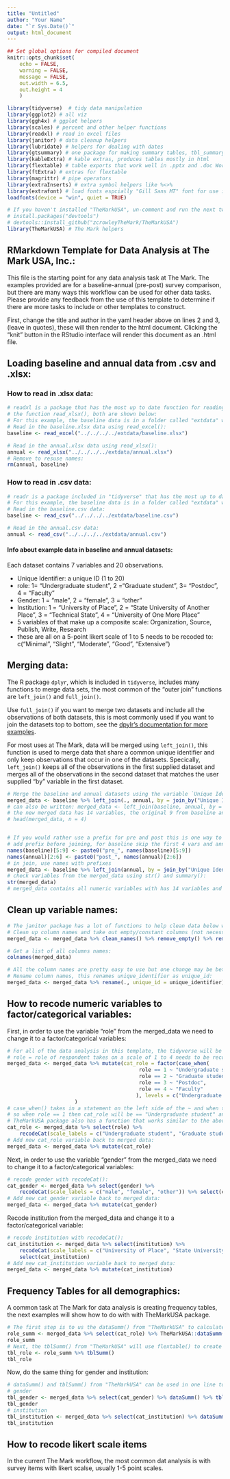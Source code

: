 ```yaml
---
title: "Untitled"
author: "Your Name"
date: "`r Sys.Date()`"
output: html_document
---
```


```r
## Set global options for compiled document
knitr::opts_chunk$set(
    echo = FALSE, 
    warning = FALSE, 
    message = FALSE, 
    out.width = 6.5,
    out.height = 4
    )

```

```r
library(tidyverse)  # tidy data manipulation
library(ggplot2) # all viz
library(ggh4x) # ggplot helpers
library(scales) # percent and other helper functions
library(readxl) # read in excel files
library(janitor) # data cleanup helpers
library(lubridate) # helpers for dealing with dates
library(gtsummary) # one package for making summary tables, tbl_summary and other table set up
library(kableExtra) # kable extras, produces tables mostly in html
library(flextable) # table exports that work well in .pptx and .doc Word files
library(ftExtra) # extras for flextable
library(magrittr) # pipe operators
library(extraInserts) # extra symbol helpers like %<>% 
library(extrafont) # load fonts espcially "Gill Sans MT" font for use in visuals
loadfonts(device = "win", quiet = TRUE)

# If you haven't installed "TheMarkUSA", un-comment and run the next two lines then load library(TheMarkUSA):
# install.packages("devtools")
# devtools::install_github("zcrowleyTheMark/TheMarkUSA")
library(TheMarkUSA) # The Mark helpers
```

## RMarkdown Template for Data Analysis at The Mark USA, Inc.:

This file is the starting point for any data analysis task at The Mark. The examples provided are for a baseline-annual (pre-post) survey comparison, but there are many ways this workflow can be used for other data tasks. Please provide any feedback from the use of this template to determine if there are more tasks to include or other templates to construct. 

First, change the title and author in the yaml header above on lines 2 and 3, (leave in quotes), these will then render to the html document. Clicking the "knit" button in the RStudio interface will render this document as an .html file. 

## Loading baseline and annual data from .csv and .xlsx:
### How to read in .xlsx data:
```r
# readxl is a package that has the most up to date function for reading in excel files either .xls or xlsx, read_excel(), if you know the file is .xlsx you can use 
# the function read_xlsx(), both are shown below:
# For this example, the baseline data is in a folder called "extdata" which is located up four folders so ../ moves up one folder-
# Read in the baseline.xlsx data using read_excel():
baseline <- read_excel("../../../../extdata/baseline.xlsx")

# Read in the annual.xlsx data using read_xlsx():
annual <- read_xlsx("../../../../extdata/annual.xlsx")
# Remove to resuse names:
rm(annual, baseline)
```

### How to read in .csv data:
```r
# readr is a package included in "tidyverse" that has the most up to date function for reading in .csv data, read_csv():
# For this example, the baseline data is in a folder called "extdata" which is located up four folders so ../ moves up one folder-
# Read in the baseline.csv data:
baseline <- read_csv("../../../../extdata/baseline.csv")

# Read in the annual.csv data:
annual <- read_csv("../../../../extdata/annual.csv")
```


#### Info about example data in baseline and annual datasets:

Each dataset contains 7 variables and 20 observations. 

- Unique Identifier: a unique ID (1 to 20)
- role: 1= "Undergraduate student", 2 ="Graduate student", 3= "Postdoc", 4 = "Faculty"
- Gender: 1 = "male", 2 = "female", 3 = "other"
- Institution: 1 = "University of Place", 2 = "State University of Another Place", 3 = "Technical State", 4 = "University of One More Place"
- 5 variables of that make up a composite scale: Organization, Source, Publish, Write, Research
 - these are all on a 5-point likert scale of 1 to 5 needs to be recoded to: c("Minimal", "Slight", "Moderate", "Good", "Extensive")

## Merging data:

The R package `dplyr`, which is included in `tidyverse`, includes many functions to merge data sets, the most common of the "outer join" functions are `left_join()` and `full_join()`.

Use `full_join()` if you want to merge two datasets and include all the observations of both datasets, this is most commonly used if you want to join the datasets top to bottom, see the [dpylr's documentation for more examples](https://dplyr.tidyverse.org/reference/mutate-joins.html).

For most uses at The Mark, data will be merged using `left_join()`, this function is used to merge data that share a common unique identifier and only keep observations that occur in one of the datasets. Specically, `left_join()` keeps all of the observations in the first supplied dataset and merges all of the observations in the second dataset that matches the user supplied "by" variable in the first dataset.

```r
# Merge the baseline and annual datasets using the variable `Unique Identifier` as the by argument inside join_by(""), this is the variable that will match the observations from both datasets, the suffix argument is a c() of length two which is added to variables taken from the respective datasets, so for this example variables from baseline will have a suffix of "{variable_name}_pre" and variables from annual will have  "{variable_name}_post":
merged_data <- baseline %>% left_join(., annual, by = join_by("Unique Identifier"), suffix = c("_pre","_post"))
# can also be written: merged_data <- left_join(baseline, annual, by = join_by("Unique Identifier", "role"), suffix = c("_pre","_post"))
# the new merged data has 14 variables, the original 9 from baseline and the 5 that match from the annuals dataset.
# head(merged_data, n = 4)


# If you would rather use a prefix for pre and post this is one way to do that:
# add prefix before joining, for baseline skip the first 4 vars and annual skip first var:
names(baseline)[5:9] <- paste0("pre_", names(baseline)[5:9])
names(annual)[2:6] <- paste0("post_", names(annual)[2:6])
# in join, use names with prefixes
merged_data <- baseline %>% left_join(annual, by = join_by("Unique Identifier")) 
# check variables from the merged_data using str() and summary():
str(merged_data)
# merged_data contains all numeric variables with has 14 variables and 20 observations. 
```
## Clean up variable names:
```r
# The janitor package has a lot of functions to help clean data below will do the following:
# Clean up column names and take out empty/constant columns (not necessary here but showing its available):
merged_data <- merged_data %>% clean_names() %>% remove_empty() %>% remove_constant() 

# Get a list of all columns names:
colnames(merged_data)

# All the column names are pretty easy to use but one change may be better- 
# Rename column names, this renames unique_identifier as unique_id:
merged_data <- merged_data %>% rename(., unique_id = unique_identifier)
```


## How to recode numeric variables to factor/categorical variables:

First, in order to use the variable "role" from the merged_data we need to change it to a factor/categorical variables:
```r
# For all of the data analysis in this template, the tidyverse will be the basis of all the data manipulation, the use of the mutate() and case_when() from "dplyr" is a simple way to create a new variable in R, I will add a prefix of "cat_{variable_name}" to signifiy the new variable is a category not numeric:
# role = role of respondent takes on a scale of 1 to 4 needs to be recoded to:1= "Undergraduate student", 2 ="Graduate student", 3= "Postdoc", 4 = "Faculty"
merged_data <- merged_data %>% mutate(cat_role = factor(case_when(
                                           role == 1 ~ "Undergraduate student",
                                           role == 2 ~ "Graduate student",
                                           role == 3 ~ "Postdoc",
                                           role == 4 ~ "Faculty"
                                          ), levels = c("Undergraduate student", "Graduate student", "Postdoc", "Faculty"))
                      )
# case_when() takes in a statement on the left side of the ~ and when that is true returns the statement on the right side of the ~ to the new variable, in this case cat_role
# so when role == 1 then cat_role will be == "Undergraduate student" and so on.
# TheMarkUSA package also has a function that works similar to the above code called recodeCat(), This function takes in a df, use the scale_labels argument to pass the new labels in the order of the number_levels which you can also pass as an argument, returns a the original variable(s) new factor variable named "cat_{variable(s)}":
cat_role <- merged_data %>% select(role) %>% 
    recodeCat(scale_labels = c("Undergraduate student", "Graduate student", "Postdoc", "Faculty"), number_levels = c(1,2,3,4)) %>% select(cat_role) 
# Add new cat_role variable back to merged data:
merged_data <- merged_data %>% mutate(cat_role)
```

Next, in order to use the variable "gender" from the merged_data we need to change it to a factor/categorical variables:

```r
# recode gender with recodeCat():
cat_gender <- merged_data %>% select(gender) %>% 
    recodeCat(scale_labels = c("male", "female", "other")) %>% select(cat_gender) 
# Add new cat_gender variable back to merged data:
merged_data <- merged_data %>% mutate(cat_gender)
```

Recode institution from the merged_data and change it to a factor/categorical variable:

```r
# recode institution with recodeCat():
cat_institution <- merged_data %>% select(institution) %>% 
    recodeCat(scale_labels = c("University of Place", "State University of Another Place", "Technical State", "University of One More Place")) %>% 
    select(cat_institution) 
# Add new cat_institution variable back to merged data:
merged_data <- merged_data %>% mutate(cat_institution)
```

## Frequency Tables for all demographics:

A common task at The Mark for data analysis is creating frequency tables, the next examples will show how to do with with TheMarkUSA package.

```r
# The first step is to us the dataSumm() from "TheMarkUSA" to calculate frequency and percentages of the variable, be sure to use the recoded factor var with "cat_" prefix:
role_summ <- merged_data %>% select(cat_role) %>% TheMarkUSA::dataSumm()
role_summ
# Next, the tblSumm() from "TheMarkUSA" will use flextable() to create a nice formatted table that can be rendered to html and also works nicely in .pptx and .docx
tbl_role <- role_summ %>% tblSumm()
tbl_role
```

Now, do the same thing for gender and institution:

```r
# dataSumm() and tblSumm() from "TheMarkUSA" can be used in one line to calculate frequency and percentages of the variable and make flextable output:
# gender
tbl_gender <- merged_data %>% select(cat_gender) %>% dataSumm() %>% tblSumm()
tbl_gender
# institution
tbl_institution <- merged_data %>% select(cat_institution) %>% dataSumm() %>% tblSumm()
tbl_institution
```

## How to recode likert scale items

In the current The Mark workflow, the most common dat analysis is with survey items with likert scalse, usually 1-5 point scales.


